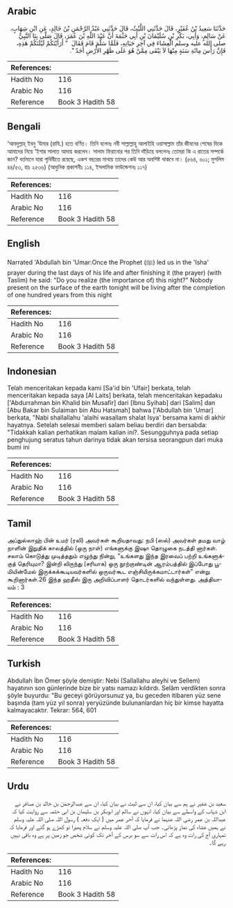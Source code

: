 ## Arabic


<div dir="rtl" lang="ar" style={{fontSize:'larger',backgroundColor:'#f8f9fa',padding:20}}>
حَدَّثَنَا سَعِيدُ بْنُ عُفَيْرٍ، قَالَ حَدَّثَنِي اللَّيْثُ، قَالَ حَدَّثَنِي عَبْدُ الرَّحْمَنِ بْنُ خَالِدٍ، عَنِ ابْنِ شِهَابٍ، عَنْ سَالِمٍ، وَأَبِي، بَكْرِ بْنِ سُلَيْمَانَ بْنِ أَبِي حَثْمَةَ أَنَّ عَبْدَ اللَّهِ بْنَ عُمَرَ، قَالَ صَلَّى بِنَا النَّبِيُّ صلى الله عليه وسلم الْعِشَاءَ فِي آخِرِ حَيَاتِهِ، فَلَمَّا سَلَّمَ قَامَ فَقَالَ ‏ "‏ أَرَأَيْتَكُمْ لَيْلَتَكُمْ هَذِهِ، فَإِنَّ رَأْسَ مِائَةِ سَنَةٍ مِنْهَا لاَ يَبْقَى مِمَّنْ هُوَ عَلَى ظَهْرِ الأَرْضِ أَحَدٌ ‏"‏‏.‏
</div>
<div style={{backgroundColor:'#f8f9fa',padding:20, marginBottom: 10}}><table> <thead> <tr> <th>References:</th> <th></th> </tr> </thead> <tbody><tr><td>Hadith No</td><td>116</td></tr><tr><td>Arabic No</td><td>116</td></tr><tr><td>Reference</td><td>Book 3 Hadith 58</td></tr></tbody></table></div>

## Bengali


<div dir="ltr" lang="bn" style={{fontSize:'larger',backgroundColor:'#f8f9fa',padding:20}}>
‘আবদুল্লাহ্ ইবনু ‘উমার (রাযি.) হতে বর্ণিত। তিনি বলেনঃ নবী সাল্লাল্লাহু আলাইহি ওয়াসাল্লাম তাঁর জীবনের শেষের দিকে আমাদের নিয়ে ‘ইশার সালাত আদায় করলেন। সালাম ফিরানোর পর তিনি দাঁড়িয়ে বললেনঃ তোমরা কি এ রাতের সম্পর্কে জান? বর্তমানে যারা পৃথিবীতে রয়েছে, একশ বছরের মাথায় তাদের কেউ আর অবশিষ্ট থাকবে না। (৫৬৪, ৬০১; মুসলিম ৪৪/৫৩, হাঃ ২৫৩৬) (আধুনিক প্রকাশনীঃ ১১৪, ইসলামিক ফাউন্ডেশনঃ ১১৭)
</div>
<div style={{backgroundColor:'#f8f9fa',padding:20, marginBottom: 10}}><table> <thead> <tr> <th>References:</th> <th></th> </tr> </thead> <tbody><tr><td>Hadith No</td><td>116</td></tr><tr><td>Arabic No</td><td>116</td></tr><tr><td>Reference</td><td>Book 3 Hadith 58</td></tr></tbody></table></div>

## English


<div dir="ltr" lang="en" style={{fontSize:'larger',backgroundColor:'#f8f9fa',padding:20}}>
Narrated 'Abdullah bin 'Umar:Once the Prophet (ﷺ) led us in the 'Isha' prayer during the last days of his life and after finishing it (the prayer) (with Taslim) he said: "Do you realize (the importance of) this night?" Nobody present on the surface of the earth tonight will be living after the completion of one hundred years from this night
</div>
<div style={{backgroundColor:'#f8f9fa',padding:20, marginBottom: 10}}><table> <thead> <tr> <th>References:</th> <th></th> </tr> </thead> <tbody><tr><td>Hadith No</td><td>116</td></tr><tr><td>Arabic No</td><td>116</td></tr><tr><td>Reference</td><td>Book 3 Hadith 58</td></tr></tbody></table></div>

## Indonesian


<div dir="ltr" lang="id" style={{fontSize:'larger',backgroundColor:'#f8f9fa',padding:20}}>
Telah menceritakan kepada kami [Sa'id bin 'Ufair] berkata, telah menceritakan kepada saya [Al Laits] berkata, telah menceritakan kepadaku ['Abdurrahman bin Khalid bin Musafir] dari [Ibnu Syihab] dari [Salim] dan [Abu Bakar bin Sulaiman bin Abu Hatsmah] bahwa ['Abdullah bin 'Umar] berkata, "Nabi shallallahu 'alaihi wasallam shalat Isya' bersama kami di akhir hayatnya. Setelah selesai memberi salam beliau berdiri dan bersabda: "Tidakkah kalian perhatikan malam kalian ini?. Sesungguhnya pada setiap penghujung seratus tahun darinya tidak akan tersisa seorangpun dari muka bumi ini
</div>
<div style={{backgroundColor:'#f8f9fa',padding:20, marginBottom: 10}}><table> <thead> <tr> <th>References:</th> <th></th> </tr> </thead> <tbody><tr><td>Hadith No</td><td>116</td></tr><tr><td>Arabic No</td><td>116</td></tr><tr><td>Reference</td><td>Book 3 Hadith 58</td></tr></tbody></table></div>

## Tamil


<div dir="ltr" lang="ta" style={{fontSize:'larger',backgroundColor:'#f8f9fa',padding:20}}>
அப்துல்லாஹ் பின் உமர் (ரலி) அவர்கள் கூறியதாவது: நபி (ஸல்) அவர்கள் தமது வாழ் நாளின் இறுதிக் காலத்தில் (ஒரு நாள்) எங்களுக்கு இஷா தொழுகை நடத்தி னார்கள். சலாம் கொடுத்து முடித்ததும் எழுந்து நின்று, “உங்களது இந்த இரவைப் பற்றி உங்களுக்குத் தெரியுமா? இன்றி லிருந்து (சரியாக) ஒரு நூற்றாண்டின் ஆரம்பத்தில் இப்போது பூமியின்மேல் இருக்கக்கூடியவர்களில் ஒருவர்கூட எஞ்சியிருக்கமாட்டார்கள்” என்று கூறினார்கள்.26 இந்த ஹதீஸ் இரு அறிவிப்பாளர் தொடர்களில் வந்துள்ளது. அத்தியாயம் : 3
</div>
<div style={{backgroundColor:'#f8f9fa',padding:20, marginBottom: 10}}><table> <thead> <tr> <th>References:</th> <th></th> </tr> </thead> <tbody><tr><td>Hadith No</td><td>116</td></tr><tr><td>Arabic No</td><td>116</td></tr><tr><td>Reference</td><td>Book 3 Hadith 58</td></tr></tbody></table></div>

## Turkish


<div dir="ltr" lang="tr" style={{fontSize:'larger',backgroundColor:'#f8f9fa',padding:20}}>
Abdullah İbn Ömer şöyle demiştir: Nebi (Sallallahu aleyhi ve Sellem) hayatının son günlerinde bize bir yatsı namazı kıldırdı. Selâm verdikten sonra şöyle buyurdu: "Bu geceyi görüyorsunuz ya, bu geceden itibaren yüz sene başında (tam yüz yıl sonra) yeryüzünde bulunanlardan hiç bir kimse hayatta kalmayacaktır. Tekrar: 564, 601
</div>
<div style={{backgroundColor:'#f8f9fa',padding:20, marginBottom: 10}}><table> <thead> <tr> <th>References:</th> <th></th> </tr> </thead> <tbody><tr><td>Hadith No</td><td>116</td></tr><tr><td>Arabic No</td><td>116</td></tr><tr><td>Reference</td><td>Book 3 Hadith 58</td></tr></tbody></table></div>

## Urdu


<div dir="rtl" lang="ur" style={{fontSize:'larger',backgroundColor:'#f8f9fa',padding:20}}>
سعید بن عفیر نے ہم سے بیان کیا، ان سے لیث نے بیان کیا، ان سے عبدالرحمٰن بن خالد بن مسافر نے ابن شہاب کے واسطے سے بیان کیا، انہوں نے سالم اور ابوبکر بن سلیمان بن ابی حثمہ سے روایت کیا کہ عبداللہ بن عمر رضی اللہ عنہما نے فرمایا کہ آخر عمر میں ( ایک دفعہ ) رسول اللہ صلی اللہ علیہ وسلم نے ہمیں عشاء کی نماز پڑھائی۔ جب آپ صلی اللہ علیہ وسلم نے سلام پھیرا تو کھڑے ہو گئے اور فرمایا کہ تمہاری آج کی رات وہ ہے کہ اس رات سے سو برس کے آخر تک کوئی شخص جو زمین پر ہے وہ باقی نہیں رہے گا۔
</div>
<div style={{backgroundColor:'#f8f9fa',padding:20, marginBottom: 10}}><table> <thead> <tr> <th>References:</th> <th></th> </tr> </thead> <tbody><tr><td>Hadith No</td><td>116</td></tr><tr><td>Arabic No</td><td>116</td></tr><tr><td>Reference</td><td>Book 3 Hadith 58</td></tr></tbody></table></div>